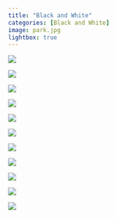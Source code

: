 ```yaml
---
title: "Black and White"
categories: [Black and White]
image: park.jpg
lightbox: true
---
```


::: {layout="[1,1]"}

![](images/3713.jpg){group="B&W"}

![](images/4207.jpg){group="B&W"}

![](images/park.JPG){group="B&W"}

![](images/3646.jpg){group="B&W"}

![](images/4112.jpg){group="B&W"}

![](images/4183.jpg){group="B&W"}

![](images/3642.jpg){group="B&W"}

![](images/4241.jpg){group="B&W"}

![](images/4085.jpg){group="B&W"}

![](images/1732.png){group="B&W"}

:::

![](images/3667.jpg){group="B&W"}

